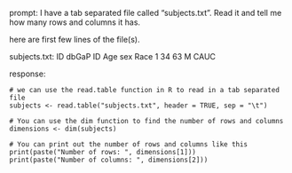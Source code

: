prompt:
I have a tab separated file called "subjects.txt". Read it and tell me how many rows and columns it has. 

here are first few lines of the file(s).

subjects.txt:
ID	dbGaP ID	Age	sex	Race
1	34	63	M	CAUC


response:
```
# we can use the read.table function in R to read in a tab separated file
subjects <- read.table("subjects.txt", header = TRUE, sep = "\t")

# You can use the dim function to find the number of rows and columns
dimensions <- dim(subjects)

# You can print out the number of rows and columns like this
print(paste("Number of rows: ", dimensions[1]))
print(paste("Number of columns: ", dimensions[2]))
```
